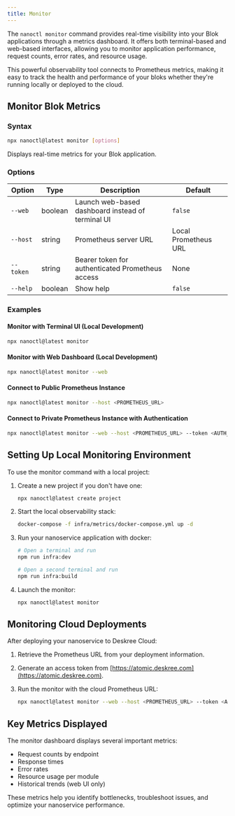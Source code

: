 ```yaml
---
title: Monitor
---
```


The `nanoctl monitor` command provides real-time visibility into your Blok applications through a metrics dashboard. It offers both terminal-based and web-based interfaces, allowing you to monitor application performance, request counts, error rates, and resource usage.

This powerful observability tool connects to Prometheus metrics, making it easy to track the health and performance of your bloks whether they're running locally or deployed to the cloud.

## Monitor Blok Metrics

### Syntax
```bash
npx nanoctl@latest monitor [options]
```

Displays real-time metrics for your Blok application.

### Options
| Option       | Type    | Description                                      | Default |
|--------------|---------|--------------------------------------------------|---------|
| `--web`      | boolean | Launch web-based dashboard instead of terminal UI | `false` |
| `--host`     | string  | Prometheus server URL                            | Local Prometheus URL |
| `--token`    | string  | Bearer token for authenticated Prometheus access  | None    |
| `--help`     | boolean | Show help                                        | `false` |

### Examples

#### Monitor with Terminal UI (Local Development)
```bash
npx nanoctl@latest monitor
```

#### Monitor with Web Dashboard (Local Development)
```bash
npx nanoctl@latest monitor --web
```

#### Connect to Public Prometheus Instance
```bash
npx nanoctl@latest monitor --host <PROMETHEUS_URL>
```

#### Connect to Private Prometheus Instance with Authentication
```bash
npx nanoctl@latest monitor --web --host <PROMETHEUS_URL> --token <AUTH_TOKEN>
```

## Setting Up Local Monitoring Environment

To use the monitor command with a local project:

1. Create a new project if you don't have one:
   ```bash
   npx nanoctl@latest create project
   ```

2. Start the local observability stack:
   ```bash
   docker-compose -f infra/metrics/docker-compose.yml up -d
   ```

3. Run your nanoservice application with docker:
   ```bash
   # Open a terminal and run
   npm run infra:dev

   # Open a second terminal and run
   npm run infra:build
   ```

4. Launch the monitor:
   ```bash
   npx nanoctl@latest monitor
   ```

## Monitoring Cloud Deployments

After deploying your nanoservice to Deskree Cloud:

1. Retrieve the Prometheus URL from your deployment information.

2. Generate an access token from [https://atomic.deskree.com](https://atomic.deskree.com).

3. Run the monitor with the cloud Prometheus URL:
   ```bash
   npx nanoctl@latest monitor --web --host <PROMETHEUS_URL> --token <AUTH_TOKEN>
   ```

## Key Metrics Displayed

The monitor dashboard displays several important metrics:

- Request counts by endpoint
- Response times
- Error rates
- Resource usage per module
- Historical trends (web UI only)

These metrics help you identify bottlenecks, troubleshoot issues, and optimize your nanoservice performance.
